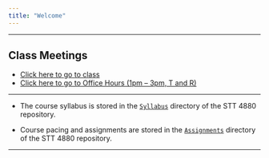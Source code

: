 ```yaml
---
title: "Welcome"
---
```


***

## **Class Meetings**

* [Click here to go to class](https://appstate.zoom.us/j/615904670)
* [Click here to go to Office Hours (1pm -- 3pm, T and R)](https://appstate.zoom.us/j/275205125)

***

* The course syllabus is stored in the [`Syllabus`](./Syllabus/STT4880SP2020Syllabus.html) directory of the STT 4880 repository.

* Course pacing and assignments are stored in the [`Assignments`](./Assignments/Assignments.html) directory of the STT 4880 repository.


 <!--* Click [here](https://goo.gl/forms/uVbDu3i5ZubmS6BG2) to record your attendance.-->

 <!--* [Flow Control](./Rmarkdown/FlowControl.html)-->

<!--* [The Bootstrap](./Rmarkdown/TheBootstrap.html)-->

***




